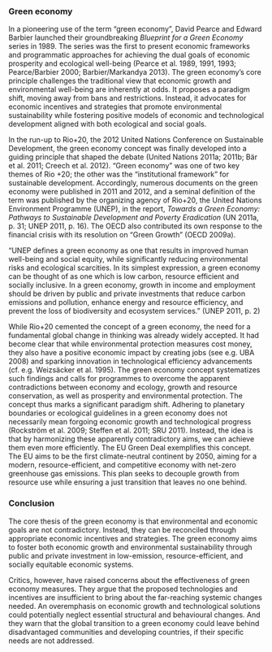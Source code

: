 ### Green economy

In a pioneering use of the term “green economy”, David Pearce and Edward Barbier launched their groundbreaking *Blueprint for a Green Economy* series in 1989. The series was the first to present economic frameworks and programmatic approaches for achieving the dual goals of economic prosperity and ecological well-being (Pearce et al. 1989, 1991, 1993; Pearce/Barbier 2000; Barbier/Markandya 2013). The green economy’s core principle challenges the traditional view that economic growth and environmental well-being are inherently at odds. It proposes a paradigm shift, moving away from bans and restrictions. Instead, it advocates for economic incentives and strategies that promote environmental sustainability while fostering positive models of economic and technological development aligned with both ecological and social goals.

In the run-up to Rio+20, the 2012 United Nations Conference on Sustainable Development, the green economy concept was finally developed into a guiding principle that shaped the debate (United Nations 2011a; 2011b; Bär et al. 2011; Creech et al. 2012). “Green economy” was one of two key themes of Rio +20; the other was the “institutional framework” for sustainable development. Accordingly, numerous documents on the green economy were published in 2011 and 2012, and a seminal definition of the term was published by the organizing agency of Rio+20, the United Nations Environment Programme (UNEP), in the report, *Towards a Green Economy: Pathways to Sustainable Development and Poverty Eradication* (UN 2011a, p. 31; UNEP 2011, p. 16). The OECD also contributed its own response to the financial crisis with its resolution on “Green Growth” (OECD 2009a).

::: callout-note
“UNEP defines a green economy as one that results in improved human well-being and social equity, while significantly reducing environmental risks and ecological scarcities. In its simplest expression, a green economy can be thought of as one which is low carbon, resource efficient and socially inclusive. In a green economy, growth in income and employment should be driven by public and private investments that reduce carbon emissions and pollution, enhance energy and resource efficiency, and prevent the loss of biodiversity and ecosystem services.” (UNEP 2011, p. 2)
:::

While Rio+20 cemented the concept of a green economy, the need for a fundamental global change in thinking was already widely accepted. It had become clear that while environmental protection measures cost money, they also have a positive economic impact by creating jobs (see e.g. UBA 2008) and sparking innovation in technological efficiency advancements (cf. e.g. Weizsäcker et al. 1995). The green economy concept systematizes such findings and calls for programmes to overcome the apparent contradictions between economy and ecology, growth and resource conservation, as well as prosperity and environmental protection. The concept thus marks a significant paradigm shift. Adhering to planetary boundaries or ecological guidelines in a green economy does not necessarily mean forgoing economic growth and technological progress (Rockström et al. 2009; Steffen et al. 2011; SRU 2011). Instead, the idea is that by harmonizing these apparently contradictory aims, we can achieve them even more efficiently. The EU Green Deal exemplifies this concept. The EU aims to be the first climate-neutral continent by 2050, aiming for a modern, resource-efficient, and competitive economy with net-zero greenhouse gas emissions. This plan seeks to decouple growth from resource use while ensuring a just transition that leaves no one behind.

### Conclusion

The core thesis of the green economy is that environmental and economic goals are not contradictory. Instead, they can be reconciled through appropriate economic incentives and strategies. The green economy aims to foster both economic growth and environmental sustainability through public and private investment in low-emission, resource-efficient, and socially equitable economic systems.

Critics, however, have raised concerns about the effectiveness of green economy measures. They argue that the proposed technologies and incentives are insufficient to bring about the far-reaching systemic changes needed. An overemphasis on economic growth and technological solutions could potentially neglect essential structural and behavioural changes. And they warn that the global transition to a green economy could leave behind disadvantaged communities and developing countries, if their specific needs are not addressed.
